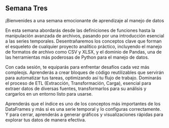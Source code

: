 ## Semana Tres

¡Bienvenides a una semana emocionante de aprendizaje al manejo de datos 

En esta semana abordarás desde las definiciones de funciones hasta la manipulación avanzada de archivos, pasando por una introducción esencial a las series temporales. Desentrañaremos los conceptos clave que forman el esqueleto de cualquier proyecto analítico práctico, incluyendo el manejo de formatos de archivo como CSV y XLSX, y el dominio de  Pandas, una de las herramientas más poderosas de Python para el manejo de datos.

Con cada sesión, te equiparás para enfrentar desafíos cada vez más compleojs. Aprenderás a crear bloques de código reutilizables que servirán para automatizar tus tareas, optimizando así tu flujo de trabajo. Dominarás el proceso de ETL (Extracción, Transformación, Carga), esencial para extraer datos de diversas fuentes, transformarlos para su análisis y cargarlos en un entorno listo para usarse. 

Aprenderás que el índice es uno de los conceptos más importantes de los DataFrames y más si es una serie temporal y lo configuras correctamente. Y para cerrar, aprenderás a generar gráficos y visualizaciones rápidas  para explorar tus datos de manera efectiva.
